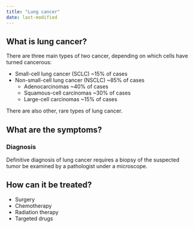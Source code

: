 ```yaml
---
title: "Lung cancer"
date: last-modified
---
```


## What is lung cancer?

There are three main types of two cancer, depending on which cells have turned cancerous:

* Small-cell lung cancer (SCLC) ~15% of cases
* Non-small-cell lung cancer (NSCLC) ~85% of cases
  * Adenocarcinomas ~40% of cases
  * Squamous-cell carcinomas ~30% of cases
  * Large-cell carcinomas ~15% of cases

There are also other, rare types of lung cancer.

## What are the symptoms?

### Diagnosis

Definitive diagnosis of lung cancer requires a biopsy of the suspected tumor be examined by a pathologist under a microscope.

## How can it be treated?

* Surgery
* Chemotherapy
* Radiation therapy
* Targeted drugs

